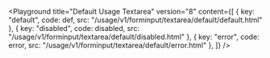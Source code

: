 

<Playground	
	title="Default Usage Textarea"
	version="8"
	content={[
		{ key: "default", code: def, src: "/usage/v1/forminput/textarea/default/default.html" },
		{ key: "disabled", code: disabled, src: "/usage/v1/forminput/textarea/default/disabled.html" },
		{ key: "error", code: error, src: "/usage/v1/forminput/textarea/default/error.html" },
	]}
/>
